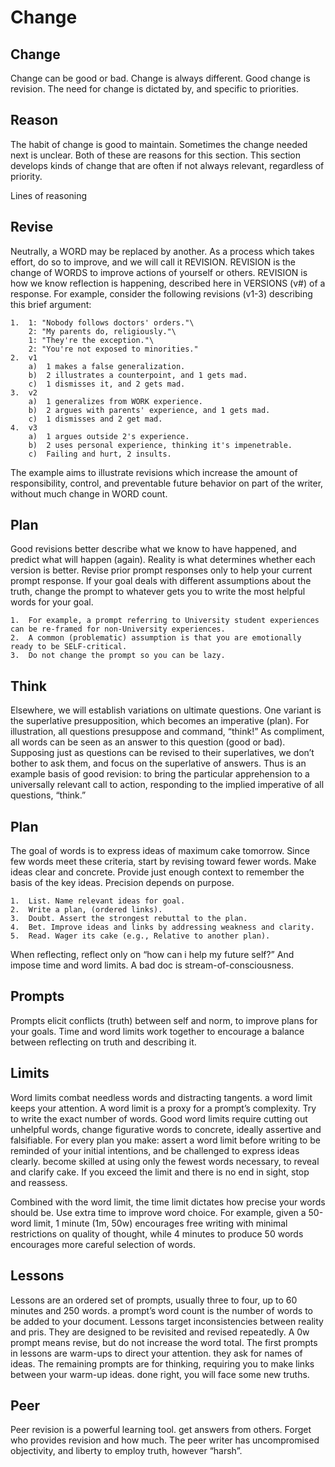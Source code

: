 # Change

## Change  

Change can be good or bad.
Change is always different.
Good change is revision.
The need for change is dictated by, and specific to priorities.


## Reason

The habit of change is good to maintain.
Sometimes the change needed next is unclear.
Both of these are reasons for this section.
This section develops kinds of change that are often if not always relevant, regardless of priority.

Lines of reasoning 

## Revise {#word-change}  

Neutrally, a WORD may be replaced by another. As a process which takes effort, do so to improve, and we will call it REVISION. REVISION is the change of WORDS to improve actions of yourself or others.
REVISION is how we know reflection is happening, described here in VERSIONS (v#) of a response.
For example, consider the following revisions (v1-3) describing this brief argument:

    1.  1: "Nobody follows doctors' orders."\
        2: "My parents do, religiously."\
        1: "They're the exception."\
        2: "You're not exposed to minorities."  
    2.  v1  
        a)  1 makes a false generalization.
        b)  2 illustrates a counterpoint, and 1 gets mad.
        c)  1 dismisses it, and 2 gets mad.  
    3.  v2  
        a)  1 generalizes from WORK experience.
        b)  2 argues with parents' experience, and 1 gets mad.
        c)  1 dismisses and 2 get mad.  
    4.  v3  
        a)  1 argues outside 2's experience.
        b)  2 uses personal experience, thinking it's impenetrable.
        c)  Failing and hurt, 2 insults.  

The example aims to illustrate revisions which increase the amount of responsibility, control, and preventable future behavior on part of the writer, without much change in WORD count.  

## Plan  {#change-plan}

Good revisions better describe what we know to have happened, and predict what will happen (again).
Reality is what determines whether each version is better.
Revise prior prompt responses only to help your current prompt response.
If your goal deals with different assumptions about the truth, change the prompt to whatever gets you to write the most helpful words for your goal.  

    1.  For example, a prompt referring to University student experiences can be re-framed for non-University experiences.
    2.  A common (problematic) assumption is that you are emotionally ready to be SELF-critical.
    3.  Do not change the prompt so you can be lazy.
  

## Think  

Elsewhere, we will establish variations on ultimate questions.
One variant is the superlative presupposition, which becomes an imperative (plan).
For illustration, all questions presuppose and command, "think!"
As compliment, all words can be seen as an answer to this question (good or bad).
Supposing just as questions can be revised to their superlatives, we don't bother to ask them, and focus on the superlative of answers.
Thus is an example basis of good revision: to bring the particular apprehension to a universally relevant call to action, responding to the implied imperative of all questions, "think."  

## Plan  {#change-plan2}

The goal of words is to express ideas of maximum cake tomorrow.
Since few words meet these criteria, start by revising toward fewer words.
Make ideas clear and concrete.
Provide just enough context to remember the basis of the key ideas.
Precision depends on purpose.

    1.  List. Name relevant ideas for goal.
    2.  Write a plan, (ordered links).
    3.  Doubt. Assert the strongest rebuttal to the plan.
    4.  Bet. Improve ideas and links by addressing weakness and clarity.
    5.  Read. Wager its cake (e.g., Relative to another plan).

When reflecting, reflect only on "how can i help my future self?" And impose time and word limits.
A bad doc is stream-of-consciousness.  


## Prompts  

Prompts elicit conflicts (truth) between self and norm, to improve plans for your goals.
Time and word limits work together to encourage a balance between reflecting on truth and describing it.  

## Limits

Word limits combat needless words and distracting tangents. a word limit keeps your attention.
A word limit is a proxy for a prompt's complexity.
Try to write the exact number of words.
Good word limits require cutting out unhelpful words, change figurative words to concrete, ideally assertive and falsifiable.
For every plan you make: assert a word limit before writing to be reminded of your initial intentions, and be challenged to express ideas clearly. become skilled at using only the fewest words necessary, to reveal and clarify cake.
If you exceed the limit and there is no end in sight, stop and reassess.  

Combined with the word limit, the time limit dictates how precise your words should be.
Use extra time to improve word choice.
For example, given a 50-word limit, 1 minute (1m, 50w) encourages free writing with minimal restrictions on quality of thought, while 4 minutes to produce 50 words encourages more careful selection of words.  

## Lessons  

Lessons are an ordered set of prompts, usually three to four, up to 60 minutes and 250 words. a prompt's word count is the number of words to be added to your document.
Lessons target inconsistencies between reality and pris.
They are designed to be revisited and revised repeatedly.
A 0w prompt means revise, but do not increase the word total.
The first prompts in lessons are warm-ups to direct your attention. they ask for names of ideas.
The remaining prompts are for thinking, requiring you to make links between your warm-up ideas. done right, you will face some new truths.  

## Peer  

Peer revision is a powerful learning tool. get answers from others.
Forget who provides revision and how much.
The peer writer has uncompromised objectivity, and liberty to employ truth, however "harsh".
